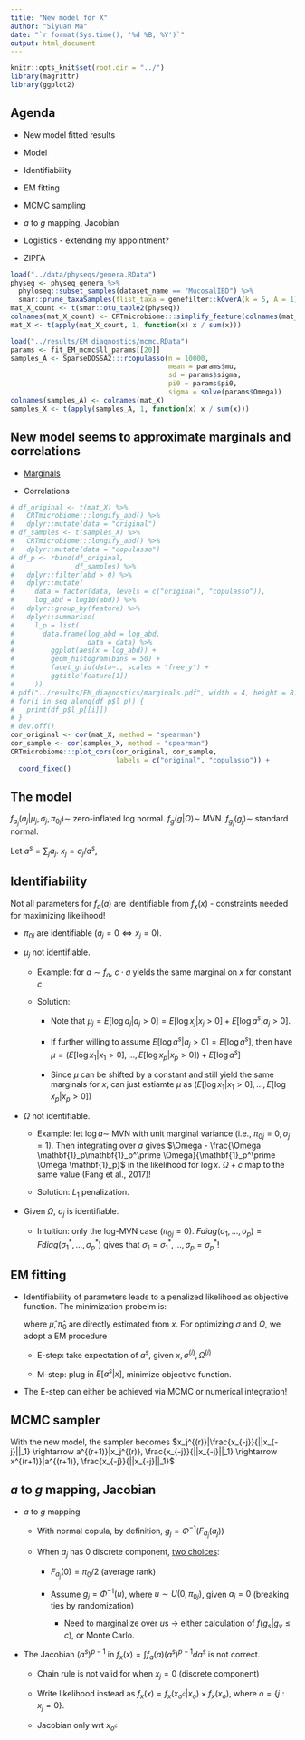 ```yaml
---
title: "New model for X"
author: "Siyuan Ma"
date: "`r format(Sys.time(), '%d %B, %Y')`"
output: html_document
---
```

```r
knitr::opts_knit$set(root.dir = "../")
library(magrittr)
library(ggplot2)
```

## Agenda

* New model fitted results
  
* Model
  
* Identifiability
  
* EM fitting

* MCMC sampling

* $a$ to $g$ mapping, Jacobian

* Logistics - extending my appointment?

* ZIPFA

```r
load("../data/physeqs/genera.RData")
physeq <- physeq_genera %>% 
  phyloseq::subset_samples(dataset_name == "MucosalIBD") %>% 
  smar::prune_taxaSamples(flist_taxa = genefilter::kOverA(k = 5, A = 1))
mat_X_count <- t(smar::otu_table2(physeq))
colnames(mat_X_count) <- CRTmicrobiome:::simplify_feature(colnames(mat_X_count))
mat_X <- t(apply(mat_X_count, 1, function(x) x / sum(x)))
```

```r
load("../results/EM_diagnostics/mcmc.RData")
params <- fit_EM_mcmc$ll_params[[20]]
samples_A <- SparseDOSSA2:::rcopulasso(n = 10000,
                                       mean = params$mu,
                                       sd = params$sigma,
                                       pi0 = params$pi0,
                                       sigma = solve(params$Omega))
colnames(samples_A) <- colnames(mat_X)
samples_X <- t(apply(samples_A, 1, function(x) x / sum(x)))
```

## New model seems to approximate marginals and correlations

* [Marginals](https://www.dropbox.com/s/q18lbadxlez6umz/marginals.pdf?dl=0)

* Correlations

```r
# df_original <- t(mat_X) %>% 
#   CRTmicrobiome:::longify_abd() %>% 
#   dplyr::mutate(data = "original")
# df_samples <- t(samples_X) %>% 
#   CRTmicrobiome:::longify_abd() %>% 
#   dplyr::mutate(data = "copulasso")
# df_p <- rbind(df_original,
#               df_samples) %>%
#   dplyr::filter(abd > 0) %>% 
#   dplyr::mutate(
#     data = factor(data, levels = c("original", "copulasso")),
#     log_abd = log10(abd)) %>%
#   dplyr::group_by(feature) %>%
#   dplyr::summarise(
#     l_p = list(
#       data.frame(log_abd = log_abd,
#                  data = data) %>%
#         ggplot(aes(x = log_abd)) +
#         geom_histogram(bins = 50) +
#         facet_grid(data~., scales = "free_y") +
#         ggtitle(feature[1])
#     ))
# pdf("../results/EM_diagnostics/marginals.pdf", width = 4, height = 8)
# for(i in seq_along(df_p$l_p)) {
#   print(df_p$l_p[[i]])
# }
# dev.off()
cor_original <- cor(mat_X, method = "spearman")
cor_sample <- cor(samples_X, method = "spearman")
CRTmicrobiome:::plot_cors(cor_original, cor_sample, 
                          labels = c("original", "copulasso")) +
  coord_fixed()
```

## The model

\begin{align}
    f_{a}(a) 
      &= \prod_j f_{a_j}(a_j) \times \frac{f_{a}(a)}{\prod_j f_{a_j}(a_j)} \\
      &= \prod_j f_{a_j}(a_j) \times \frac{f_{g}(g)}{\prod_j f_{g_j}(g_j)} \\
      &= \prod_j f_{a_j}(a_j | \mu_j, \sigma_j, \pi_{0j}) \times \frac{f_{g}(g | \Omega)}{\prod_j f_{g_j}(g_j)}
\end{align}

$f_{a_j}(a_j | \mu_j, \sigma_j, \pi_{0j}) \sim$ zero-inflated log normal. 
$f_g(g | \Omega) \sim$ MVN. $f_{g_j}(g_j) \sim$ standard normal.

Let $a^s = \sum_j a_j$. $x_j = a_j / a^s$,

\begin{align}
f_x(x) = \int f_a(a) (a^s)^{p - 1} da^s
\end{align}

## Identifiability

Not all parameters for $f_a(a)$ are identifiable from $f_x(x)$ - constraints 
needed for maximizing likelihood!

* $\pi_{0j}$ are identifiable ($a_j = 0 \Leftrightarrow x_j = 0$).

* $\mu_j$ not identifiable. 
  
  * Example: for $a \sim f_a$, $c \cdot a$ yields the same 
    marginal on $x$ for constant $c$.
    
  * Solution: 
    
    * Note that $\mu_j = E [\log a_j | a_j > 0] = E [\log x_j | x_j > 0] + E [\log a^s | a_j > 0]$.
    
    * If further willing to assume $E [\log a^s | a_j > 0] = E[\log a^s]$, then
      have $\mu = (E [\log x_1 | x_1 > 0], \dots, E [\log x_p | x_p > 0]) + E[\log a^s]$
      
    * Since $\mu$ can be shifted by a constant and still yield the same marginals
      for $x$, can just estiamte $\mu$ as $(E [\log x_1 | x_1 > 0], \dots, E [\log x_p | x_p > 0])$

* $\Omega$ not identifiable. 
  
  * Example: let $\log a \sim$ MVN with unit marginal variance (i.e., 
    $\pi_{0j} = 0, \sigma_j = 1$). Then integrating over $a$ gives 
    $\Omega - \frac{\Omega \mathbf{1}_p\mathbf{1}_p^\prime \Omega}{\mathbf{1}_p^\prime \Omega \mathbf{1}_p}$ in the likelihood for $\log x$. $\Omega + c$
    map to the same value (Fang et al., 2017)!
    
  * Solution: $L_1$ penalization.

* Given $\Omega$, $\sigma_j$ is identifiable.
  
  * Intuition: only the log-MVN case ($\pi_{0j} = 0$). 
    $F diag (\sigma_1, \dots, \sigma_p) = F diag (\sigma_1^*, \dots, \sigma_p^*)$
    gives that $\sigma_1 = \sigma_1^*, \dots, \sigma_p = \sigma_p^*$!

## EM fitting

* Identifiability of parameters leads to a penalized likelihood as objective 
  function. The minimization probelm is:
  
  \begin{align}
    -\log f_x(x | \hat{\mu}, \hat{\pi}_0, \sigma, \Omega) + \lambda ||\Omega||_1
  \end{align}

  where $\hat{\mu}, \hat{\pi}_0$ are directly estimated from $x$. For optimizing
  $\sigma$ and $\Omega$, we adopt a EM procedure
  
  * E-step: take expectation of $a^s$, given $x, \sigma^{(i)}, \Omega^{(i)}$
  
  * M-step: plug in $E [a^s | x]$, minimize objective function.
  
* The E-step can either be achieved via MCMC or numerical integration!

## MCMC sampler

With the new model, the sampler becomes 
$x_j^{(r)}|\frac{x_{-j}}{||x_{-j}||_1} \rightarrow a^{(r+1)}|x_j^{(r)}, \frac{x_{-j}}{||x_{-j}||_1} \rightarrow x^{(r+1)}|a^{(r+1)}, \frac{x_{-j}}{||x_{-j}||_1}$


## $a$ to $g$ mapping, Jacobian
  
* $a$ to $g$ mapping
  
  * With normal copula, by definition, $g_j = \Phi^{-1}(F_{a_j}(a_j))$
  
  * When $a_j$ has 0 discrete component, [two choices](https://arxiv.org/abs/1612.06968):
    
    * $F_{a_j}(0) = \pi_0 / 2$ (average rank)
    
    * Assume $g_j = \Phi^{-1}(u)$, where $u \sim U(0, \pi_{0j})$, given $a_j = 0$
      (breaking ties by randomization)
      
      * Need to marginalize over $u$s $\rightarrow$ either calculation of 
        $f(g_s | g_v \leq c)$, or Monte Carlo.
    
* The Jacobian $(a^s)^{p - 1}$ in $f_x(x) = \int f_a(a) (a^s)^{p - 1} da^s$ is 
  not correct.
  
  * Chain rule is not valid for when $x_j = 0$ (discrete component)
  
  * Write likelihood instead as $f_x(x) = f_x(x_{o^c} | x_o) \times f_x(x_o)$,
    where $o = \{j: x_j = 0\}$. 
    
  * Jacobian only wrt $x_{o^c}$

